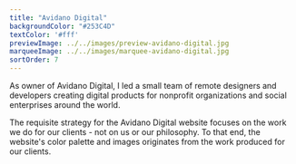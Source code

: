 ```yaml
---
title: "Avidano Digital"
backgroundColor: "#253C4D"
textColor: '#fff'
previewImage: ../../images/preview-avidano-digital.jpg
marqueeImage: ../../images/marquee-avidano-digital.jpg
sortOrder: 7
---
```


<IntroBlock>

As owner of Avidano Digital, I led a small team of remote designers and developers creating digital products for nonprofit organizations and social enterprises around the world. 

</IntroBlock>

<TextBlock>

The requisite strategy for the Avidano Digital website focuses on the work we do for our clients - not on us or our philosophy. To that end, the website's color palette and images originates from the work produced for our clients.

</TextBlock>